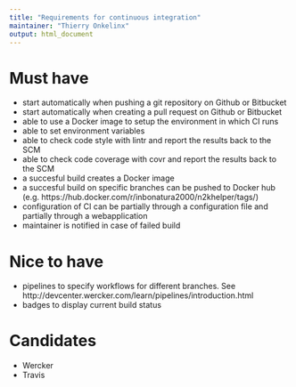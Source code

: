 ```yaml
---
title: "Requirements for continuous integration"
maintainer: "Thierry Onkelinx"
output: html_document
---
```


# Must have

- start automatically when pushing a git repository on Github or Bitbucket
- start automatically when creating a pull request on Github or Bitbucket
- able to use a Docker image to setup the environment in which CI runs
- able to set environment variables
- able to check code style with lintr and report the results back to the SCM
- able to check code coverage with covr and report the results back to the SCM
- a succesful build creates a Docker image
- a succesful build on specific branches can be pushed to Docker hub (e.g. https://hub.docker.com/r/inbonatura2000/n2khelper/tags/)
- configuration of CI can be partially through a configuration file and partially through a webapplication
- maintainer is notified in case of failed build

# Nice to have

- pipelines to specify workflows for different branches. See http://devcenter.wercker.com/learn/pipelines/introduction.html
- badges to display current build status

# Candidates

- Wercker
- Travis
